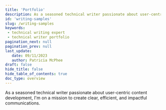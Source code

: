 ```yaml
---
title: 'Portfolio'
description: As a seasoned technical writer passionate about user-centric content development, I'm on a mission to create clear, efficient, and impactful communications.
id: 'writing-samples'
slug: /writing-samples
keywords: 
 - technical writing expert
 - technical writer portfolio
pagination_next: null
pagination_prev: null
last_update: 
   date: 09/11/2023
   author: Patricia McPhee
draft: false
hide_title: false
hide_table_of_contents: true
doc_type: overview
---
```



As a seasoned technical writer passionate about user-centric content development, I'm on a mission to create clear, efficient, and impactful communications.

<PortfolioAndProjects />



<br />
